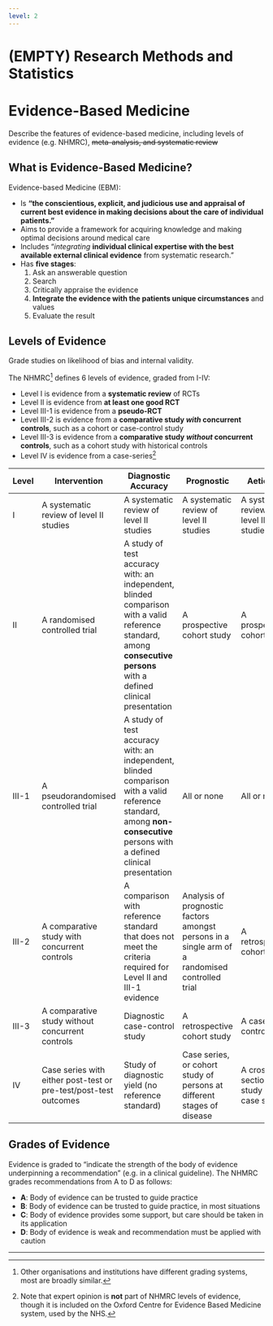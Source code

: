 ```yaml
---
level: 2
---
```


# (EMPTY) Research Methods and Statistics

# Evidence-Based Medicine

::: dual
Describe the features of evidence-based medicine, including levels of evidence (e.g. NHMRC), ~~meta-analysis, and systematic review~~
:::

## What is Evidence-Based Medicine?

Evidence-based Medicine (EBM):

* Is **"the conscientious, explicit, and judicious use and appraisal of current best evidence in making decisions about the care of individual patients."**
* Aims to provide a framework for acquiring knowledge and making optimal decisions around medical care
* Includes "*integrating* **individual clinical expertise with the best available external clinical evidence** from systematic research."
* Has **five stages**:
	1. Ask an answerable question
	2. Search
	3. Critically appraise the evidence
	4. **Integrate the evidence with the patients unique circumstances** and values
	5. Evaluate the result

## Levels of Evidence

Grade studies on likelihood of bias and internal validity.

The NHMRC^[Other organisations and institutions have different grading systems, most are broadly similar.] defines 6 levels of evidence, graded from I-IV:

* Level I is evidence from a **systematic review** of RCTs
* Level II is evidence from **at least one good RCT**
* Level III-1 is evidence from a **pseudo-RCT**
* Level III-2 is evidence from a **comparative study *with* concurrent controls**, such as a cohort or case-control study
* Level III-3 is evidence from a **comparative study *without* concurrent controls**, such as a cohort study with historical controls
* Level IV is evidence from a case-series^[Note that expert opinion is **not** part of NHMRC levels of evidence, though it is included on the Oxford Centre for Evidence Based Medicine system, used by the NHS.]


| Level |                           Intervention                           |                                                                            Diagnostic Accuracy                                                                            |                                            Prognostic                                           |                Aetiology                |                    Screening                    |
|-------+------------------------------------------------------------------+---------------------------------------------------------------------------------------------------------------------------------------------------------------------------+-------------------------------------------------------------------------------------------------+-----------------------------------------+-------------------------------------------------|
| I     | A systematic review of level II studies                          | A systematic review of level II studies                                                                                                                                   | A systematic review of level II studies                                                         | A systematic review of level II studies | A systematic review of level II studies         |
| II    | A randomised controlled trial                                    | A study of test accuracy with: an independent, blinded comparison with a valid reference standard, among **consecutive persons** with a defined clinical presentation     | A prospective cohort study                                                                      | A prospective cohort study              | A randomised controlled trial                   |
| III-1 | A pseudorandomised controlled trial                              | A study of test accuracy with: an independent, blinded comparison with a valid reference standard, among **non-consecutive** persons with a defined clinical presentation | All or none                                                                                     | All or none                             | A pseudorandomised controlled trial             |
| III-2 | A comparative study with concurrent controls                     | A comparison with reference standard that does not meet the criteria required for Level II and III-1 evidence                                                             | Analysis of prognostic factors amongst persons in a single arm of a randomised controlled trial | A retrospective cohort study            | A comparative study with concurrent controls    |
| III-3 | A comparative study without concurrent controls                  | Diagnostic case-control study                                                                                                                                             | A retrospective cohort study                                                                    | A case-control study                    | A comparative study without concurrent controls |
| IV    | Case series with either post-test or pre-test/post-test outcomes | Study of diagnostic yield (no reference standard)                                                                                                                         | Case series, or cohort study of persons at different stages of disease                          | A cross-sectional study or case series  | Case series                                     |

## Grades of Evidence

Evidence is graded to "indicate the strength of the body of evidence underpinning a recommendation" (e.g. in a clinical guideline). The NHMRC grades recommendations from A to D as follows:

* **A**: Body of evidence can be trusted to guide practice
* **B**: Body of evidence can be trusted to guide practice, in most situations
* **C**: Body of evidence provides some support, but care should be taken in its application
* **D**: Body of evidence is weak and recommendation must be applied with caution

---